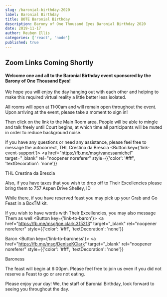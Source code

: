 ```yaml
---
slug: /baronial-birthday-2020
label: Baronial Birthday
title: BOTE Baronial Birthday
description: Barony of One Thousand Eyes Baronial Birthday 2020
date: 2019-11-17
author: Reuben Ellis
categories: ['react', 'node']
published: true
---
```



## Zoom Links Coming Shortly

#### Welcome one and all to the Baronial Birthday event sponsored by the Barony of One Thousand Eyes!

We hope you will enjoy the day hanging out with each other and helping to make this required virtual reality a little better less isolated.

All rooms will open at 11:00am and will remain open throughout the event. Upon arriving at the event, please take a moment to sign in!

Then click on the link to the Main Room area. People will be able to mingle and talk freely until Court begins, at which time all participants will be muted in order to reduce background noise.

If you have any questions or need any assistance, please feel free to message the autocorrect, THL Crestina da Brescia
<Button key={'link-event-support'}>
  <a
  href="https://fb.me/msg/vanessamichel"
  target="_blank"
  rel="noopener noreferer"
  style={{'color': '#fff', 'textDecoration': 'none'}}
>
THL Crestina da Brescia</a>
</Button>

Also, if you have taxes that you wish to drop off to Their Excellencies please bring them to
757 Aspen Drive
Shelley, ID

While there, if you have reserved feast you may pick up your Grab and Go Feast in a BoxTM kit.

If you wish to have words with Their Excellencies, you may also message Them as well
<Button key={'link-to-baron'}>
  <a
  href="https://fb.me/msg/joe.clark.315213"
  target="_blank"
  rel="noopener noreferer"
  style={{'color': '#fff', 'textDecoration': 'none'}}
>
Baron</a>
</Button>
<Button key={'link-to-baroness'}>
  <a
  href="https://fb.me/msg/DeniseKClark"
  target="_blank"
  rel="noopener noreferer"
  style={{'color': '#fff', 'textDecoration': 'none'}}
>
Baroness</a>
</Button>

The feast will begin at 6:00pm. Please feel free to join us even if you did not reserve a Feast to go or are not eating.

Please enjoy your day! We, the staff of Baronial Birthday, look forward to seeing you throughout the day.
